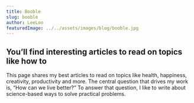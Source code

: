 ```yaml
---
title: Booble
slug: booble
author: LeeLoo
featuredImage: ../../assets/images/blog/booble.jpg
---
```

## You’ll find interesting articles to read on topics like how to 
This page shares my best articles to read on topics like health, 
happiness, creativity, productivity and more. The central question 
that drives my work is, “How can we live better?” To answer that 
question, I like to write about science-based ways to solve practical problems.